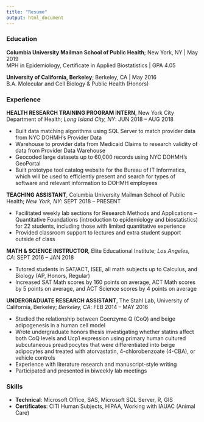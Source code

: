 ```yaml
---
title: "Resume"
output: html_document
---
```




### Education
**Columbia University Mailman School of Public Health**; New York, NY | May 2019  
MPH in Epidemiology, Certificate in Applied Biostatistics | GPA 4.05  

**University of California, Berkeley**; Berkeley, CA | May 2016  
B.A. Molecular and Cell Biology & Public Health (Honors)


### Experience

**HEALTH RESEARCH TRAINING PROGRAM INTERN**, New York City Department of Health; *Long Island City, NY*: JUN 2018 – AUG 2018

* Built data matching algorithms using SQL Server to match provider data from NYC DOHMH’s Provider Data
* Warehouse to provider data from Medicaid Claims to research validity of data from Provider Data Warehouse
+ Geocoded large datasets up to 60,000 records using NYC DOHMH’s GeoPortal
+ Built prototype tool catalog website for the Bureau of IT Informatics, which will be used to efficiently present
and search for types of software and relevant information to DOHMH employees

**TEACHING ASSISTANT**, Columbia University Mailman School of Public Health; *New York, NY*: SEPT 2018 – PRESENT

* Facilitated weekly lab sections for Research Methods and Applications – Quantitative Foundations (introduction to epidemiology and biostatistics) for 22 students, including those with limited quantitative experience
* Provided classroom support to lectures and extra student support outside of class

**MATH & SCIENCE INSTRUCTOR**, Elite Educational Institute; *Los Angeles, CA*: SEPT 2016 – JAN 2018

* Tutored students in SAT/ACT, ISEE, all math subjects up to Calculus, and Biology (AP, Honors, Regular)
* Increased SAT Math scores by 160 points on average, ACT Math scores by 5 points on average, and ACT Science scores by 4 points on average

**UNDERGRADUATE RESEARCH ASSISTANT**, The Stahl Lab, University of California, Berkeley; *Berkeley, CA*: FEB 2014 – MAY 2016

* Studied the relationship between Coenzyme Q (CoQ) and beige adipogenesis in a human cell model
* Wrote undergraduate honors thesis investigating whether statins affect both CoQ levels and Ucp1 expression using primary human cultured subcutaneous preadipocytes that were differentiated into beige adipocytes and treated with atorvastatin, 4-chlorobenzoate (4-CBA), or vehicle controls
* Experience with literature research and manuscript-style writing
* Participated and presented in biweekly lab meetings

### Skills

* **Technical**: Microsoft Office, SAS, Microsoft SQL Server, R, GIS
* **Certificates**: CITI Human Subjects, HIPAA, Working with IAUAC (Animal Care)